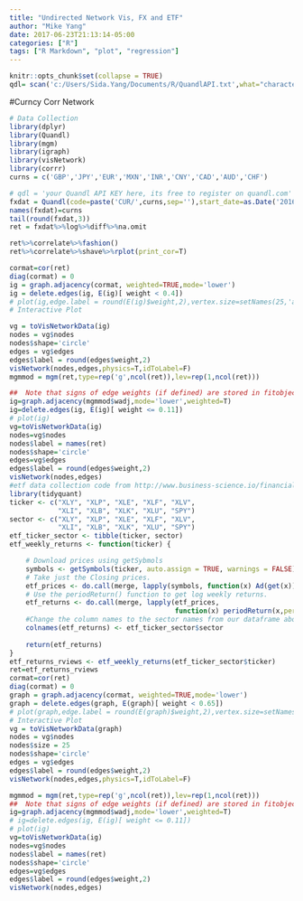 ```yaml
---
title: "Undirected Network Vis, FX and ETF"
author: "Mike Yang"
date: 2017-06-23T21:13:14-05:00
categories: ["R"]
tags: ["R Markdown", "plot", "regression"]
---
```


```r
knitr::opts_chunk$set(collapse = TRUE)
qdl= scan('c:/Users/Sida.Yang/Documents/R/QuandlAPI.txt',what="character", sep=NULL)
```

#Curncy Corr Network

```r
# Data Collection
library(dplyr)
library(Quandl)
library(mgm)
library(igraph)
library(visNetwork)
library(corrr)
curns = c('GBP','JPY','EUR','MXN','INR','CNY','CAD','AUD','CHF')

# qdl = 'your Quandl API KEY here, its free to register on quandl.com'
fxdat = Quandl(code=paste('CUR/',curns,sep=''),start_date=as.Date('2016-01-01'),api_key=qdl,type='xts')
names(fxdat)=curns
tail(round(fxdat,3))
ret = fxdat%>%log%>%diff%>%na.omit

ret%>%correlate%>%fashion()
ret%>%correlate%>%shave%>%rplot(print_cor=T)

cormat=cor(ret)
diag(cormat) = 0
ig = graph.adjacency(cormat, weighted=TRUE,mode='lower')
ig = delete.edges(ig, E(ig)[ weight < 0.4])
# plot(ig,edge.label = round(E(ig)$weight,2),vertex.size=setNames(25,'a'))
# Interactive Plot

vg = toVisNetworkData(ig)
nodes = vg$nodes
nodes$shape='circle'
edges = vg$edges
edges$label = round(edges$weight,2)
visNetwork(nodes,edges,physics=T,idToLabel=F)
mgmmod = mgm(ret,type=rep('g',ncol(ret)),lev=rep(1,ncol(ret)))

##  Note that signs of edge weights (if defined) are stored in fitobject$signs. See ?mgm for more info.
ig=graph.adjacency(mgmmod$wadj,mode='lower',weighted=T)
ig=delete.edges(ig, E(ig)[ weight <= 0.11])
# plot(ig)
vg=toVisNetworkData(ig)
nodes=vg$nodes
nodes$label = names(ret)
nodes$shape='circle'
edges=vg$edges
edges$label = round(edges$weight,2)
visNetwork(nodes,edges)
#etf data collection code from http://www.business-science.io/financial-analysis/2017/02/02/Recreating-RViews-Reproducible-Finance-Post.html
library(tidyquant)
ticker <- c("XLY", "XLP", "XLE", "XLF", "XLV",   
            "XLI", "XLB", "XLK", "XLU", "SPY") 
sector <- c("XLY", "XLP", "XLE", "XLF", "XLV",   
            "XLI", "XLB", "XLK", "XLU", "SPY") 
etf_ticker_sector <- tibble(ticker, sector)
etf_weekly_returns <- function(ticker) {

    # Download prices using getSybmols    
    symbols <- getSymbols(ticker, auto.assign = TRUE, warnings = FALSE)
    # Take just the Closing prices.
    etf_prices <- do.call(merge, lapply(symbols, function(x) Ad(get(x))))
    # Use the periodReturn() function to get log weekly returns.    
    etf_returns <- do.call(merge, lapply(etf_prices, 
                                         function(x) periodReturn(x,period = 'weekly',type ='log')))
    #Change the column names to the sector names from our dataframe above.
    colnames(etf_returns) <- etf_ticker_sector$sector
        
    return(etf_returns)
}
etf_returns_rviews <- etf_weekly_returns(etf_ticker_sector$ticker)
ret=etf_returns_rviews
cormat=cor(ret)
diag(cormat) = 0
graph = graph.adjacency(cormat, weighted=TRUE,mode='lower')
graph = delete.edges(graph, E(graph)[ weight < 0.65])
# plot(graph,edge.label = round(E(graph)$weight,2),vertex.size=setNames(25,'a'))
# Interactive Plot
vg = toVisNetworkData(graph)
nodes = vg$nodes
nodes$size = 25
nodes$shape='circle'
edges = vg$edges
edges$label = round(edges$weight,2)
visNetwork(nodes,edges,physics=T,idToLabel=F)

mgmmod = mgm(ret,type=rep('g',ncol(ret)),lev=rep(1,ncol(ret)))
##  Note that signs of edge weights (if defined) are stored in fitobject$signs. See ?mgm for more info.
ig=graph.adjacency(mgmmod$wadj,mode='lower',weighted=T)
# ig=delete.edges(ig, E(ig)[ weight <= 0.11])
# plot(ig)
vg=toVisNetworkData(ig)
nodes=vg$nodes
nodes$label = names(ret)
nodes$shape='circle'
edges=vg$edges
edges$label = round(edges$weight,2)
visNetwork(nodes,edges)
```